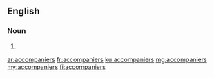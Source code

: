 ==English==

===Noun===
{{head|en}}

# {{plural of|accompanier}}

[[ar:accompaniers]]
[[fr:accompaniers]]
[[ku:accompaniers]]
[[mg:accompaniers]]
[[my:accompaniers]]
[[fi:accompaniers]]
